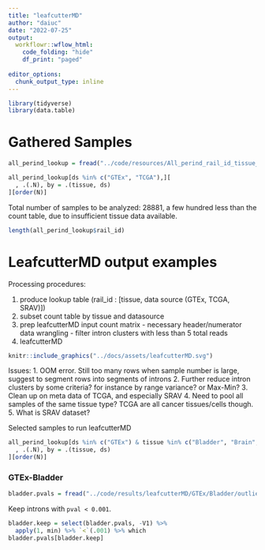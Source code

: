 ```yaml
---
title: "leafcutterMD"
author: "daiuc"
date: "2022-07-25"
output: 
  workflowr::wflow_html:
    code_folding: "hide"
    df_print: "paged"
  
editor_options:
  chunk_output_type: inline
---
```


```r
library(tidyverse)
library(data.table)
```

# Gathered Samples

```r
all_perind_lookup = fread("../code/resources/All_perind_rail_id_tissue_type_lookup.tsv")

all_perind_lookup[ds %in% c("GTEx", "TCGA"),][
  , .(.N), by = .(tissue, ds)
][order(N)]
```

Total number of samples to be analyzed: 28881, a few hundred less than the count table, due to insufficient tissue data available. 

```r
length(all_perind_lookup$rail_id)
```



# LeafcutterMD output examples

Processing procedures: 

  1. produce lookup table (rail_id : [tissue, data source (GTEx, TCGA, SRAV)])
  2. subset count table by tissue and datasource
  3. prep leafcutterMD input count matrix
    - necessary header/numerator data wrangling
    - filter intron clusters with less than 5 total reads
  4. leafcutterMD


```r
knitr::include_graphics("../docs/assets/leafcutterMD.svg")
```



Issues:
  1. OOM error. Still too many rows when sample number is large, suggest to segment rows into segments of introns
  2. Further reduce intron clusters by some criteria? for instance by range variance? or Max-Min?
  3. Clean up on meta data of TCGA, and especially SRAV
  4. Need to pool all samples of the same tissue type? TCGA are all cancer tissues/cells though.
  5. What is SRAV dataset?
  
  
  


Selected samples to run leafcutterMD

```r
all_perind_lookup[ds %in% c("GTEx") & tissue %in% c("Bladder", "Brain", "Blood", "Kidney"),][
  , .(.N), by = .(tissue, ds)
][order(N)]
```



### GTEx-Bladder

```r
bladder.pvals = fread("../code/results/leafcutterMD/GTEx/Bladder/outlier_pVals.txt")
```

Keep introns with `pval < 0.001`. 

```r
bladder.keep = select(bladder.pvals, -V1) %>% 
  apply(1, min) %>% `<`(.001) %>% which
bladder.pvals[bladder.keep]

```

